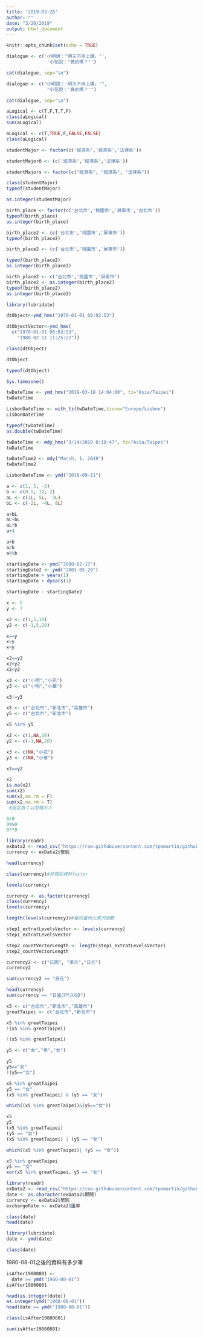 ```yaml
---
title: '2019-03-20'
author: ""
date: "3/20/2019"
output: html_document
---
```


```r
knitr::opts_chunk$set(echo = TRUE)
```

```r
dialogue <- c('小明說："明天不用上課。"',
               '小花說："真的嗎？"')

cat(dialogue, sep="\n")
```

```r
dialogue <- c("小明說：'明天不用上課。'",
               "小花說：'真的嗎？'")

cat(dialogue, sep="\n")
```

```r
aLogical <- c(T,F,T,T,F)
class(aLogical)
sum(aLogical)
```

```r
aLogical <- c(T,TRUE,F,FALSE,FALSE)
class(aLogical)
```

```r
studentMajor <- factor(c('經濟系','經濟系','法律系'))
```
```r
studentMajor0 <- (c('經濟系','經濟系','法律系'))
```

```r
studentMajors <- factor(c("經濟系", "經濟系", "法律系"))
```

```r
class(studentMajor)
typeof(studentMajor)
```
```r
as.integer(studentMajor)
```

```r
birth_place <- factor(c('台北市','桃園市','屏東市','台北市'))
typeof(birth_place)
as.integer(birth_place)
```

```r
birth_place2 <- (c('台北市','桃園市','屏東市'))
typeof(birth_place2)
```

```r
birth_place2 <- (c('台北市','桃園市','屏東市'))

typeof(birth_place2)
as.integer(birth_place2)
```

```r
birth_place2 <- c('台北市','桃園市','屏東市')
birth_place2 <- as.integer(birth_place2)
typeof(birth_place2)
as.integer(birth_place2)
```
```r
library(lubridate)
```

```r
dtObject<-ymd_hms("1970-01-01 00:02:53") 
```
```r
dtObjectVector<-ymd_hms(
  c("1970-01-01 00:02:53",
    "1980-02-11 11:25:22"))
```

```r
class(dtObject)
```

```r
dtObject
```
```r
typeof(dtObject)
```
```r
Sys.timezone()
```
```r
twDateTime <- ymd_hms("2019-03-18 14:04:00", tz="Asia/Taipei")
twDateTime
```

```r
LisbonDateTime <- with_tz(twDateTime,tzone="Europe/Lisbon")
LisbonDateTime
```

```r
typeof(twDateTime)
as.double(twDateTime)
```
```r
twDateTime <- mdy_hms("3/14/2019 8:18:47", tz="Asia/Taipei")
twDateTime
```
```r
twDateTime2 <- mdy("March, 1, 2019")
twDateTime2
```
```r
LisbonDateTime <- ymd("2018-09-11")
```

```r
a <- c(1, 5, -3)
b <- c(0.5, 12, 2)
aL <- c(1L, 5L, -3L)
bL <- c(-2L, -4L, 8L)

a+bL
aL+bL
aL*b
a+4
```
```r
a+b
a/b
a%%b
```
```r
startingDate <- ymd("2000-02-17")
startingDate2 <- ymd("2001-05-20")
startingDate + years(1)
startingDate + dyears(1)
```
```r
startingDate - startingDate2
```
```r
x <- 5
y <- 7

x2 <- c(1,5,10)
y2 <- c(-1,5,20)

x==y
x>y
x<y

x2==y2
x2>y2
x2<y2
```
```r
x3 <- c("小明","小花")
y3 <- c("小明","小華")

x3!=y3
```
```r
x5 <- c("台北市","新北市","高雄市")
y5 <- c("台北市","新北市")

x5 %in% y5
```
```r
x2 <- c(1,NA,10)
y2 <- c(-1,NA,20)

x3 <- c(NA,"小花")
y3 <- c(NA,"小華")

x2==y2
```
```r
x2
is.na(x2)
sum(x2)
sum(x2,na.rm = F)
sum(x2,na.rm = T)
 #設定為Ｔ以忽略ＮＡ
```
```r
0/0
0%%0
0**0
```
```r
library(readr)
exData2 <- read_csv("https://raw.githubusercontent.com/tpemartin/github-data/master/exData2.csv")
currency <- exData2$幣別
```
```r
head(currency)
```
```r
class(currency)#非類別資料factor
```


```r
levels(currency)
```
```r
currency <- as.factor(currency)
class(currency)
levels(currency)
```
```r
length(levels(currency))#屬向量內元素的個數
```
```r
step1_extratLevelsVector <- levels(currency)
step1_extratLevelsVector
```
```r
step2_countVectorLength <- length(step1_extratLevelsVector)
step2_countVectorLength
```
```r
currency2 <- c("日圓", "美元","日元")
currency2
```
```r
sum(currency2 == "日元")
```
```r
head(currency)
sum(currency == "日圓JPY/USD")
```
```r
x5 <- c("台北市","新北市","高雄市")
greatTaipei <- c("台北市","新北市")

x5 %in% greatTaipei
!(x5 %in% greatTaipei)
```
```r
!(x5 %in% greatTaipei)
```
```r
y5 <- c("女","男","女")

y5
y5=="女"
!(y5=="女")
```
```r
x5 %in% greatTaipei
y5 == "女"
(x5 %in% greatTaipei) & (y5 == "女")
```
```r
which((x5 %in% greatTaipei)&(y5=="女"))
```
```r
x5
y5
(x5 %in% greatTaipei)
(y5 == "女")
(x5 %in% greatTaipei) | (y5 == "女")
```
```r
which((x5 %in% greatTaipei)| (y5 == "女"))
```
```r
x5 %in% greatTaipei
y5 == "女"
xor(x5 %in% greatTaipei, y5 == "女")
```
```r
library(readr)
exData2 <- read_csv("https://raw.githubusercontent.com/tpemartin/github-data/master/exData2.csv")
date <- as.character(exData2$期間)
currency <- exData2$幣別
exchangeRate <- exData2$匯率
```
```r
class(date)
head(date)
```
```r
library(lubridate)
date <- ymd(date)
```

```r
class(date)
```
1980-08-01之後的資料有多少筆
```r
isAfter19800801 <-
  date >= ymd("1980-08-01")
isAfter19800801
```
```r
head(as.integer(date))
as.integer(ymd("1980-08-01"))
head(date >= ymd("1980-08-01"))
```
```r
class(isAfter19800801)
```
```r
sum(isAfter19800801)
```

